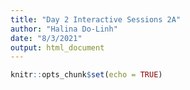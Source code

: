 ```yaml
---
title: "Day 2 Interactive Sessions 2A"
author: "Halina Do-Linh"
date: "8/3/2021"
output: html_document
---
```


```r
knitr::opts_chunk$set(echo = TRUE)
```


